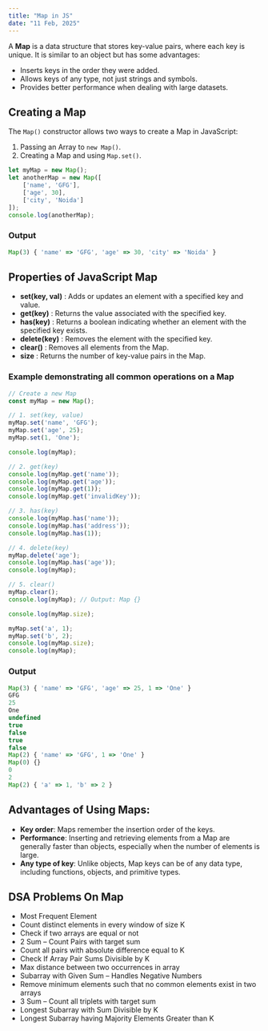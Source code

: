 ```yaml
---
title: "Map in JS"
date: "11 Feb, 2025"
---
```


A **Map** is a data structure that stores key-value pairs, where each key is unique. It is similar to an object but has some advantages:

- Inserts keys in the order they were added.
- Allows keys of any type, not just strings and symbols.
- Provides better performance when dealing with large datasets.

## Creating a Map

The `Map()` constructor allows two ways to create a Map in JavaScript:

1. Passing an Array to `new Map()`.
2. Creating a Map and using `Map.set()`.

```js
let myMap = new Map();
let anotherMap = new Map([
    ['name', 'GFG'],
    ['age', 30],
    ['city', 'Noida']
]);
console.log(anotherMap);
```

### Output
```js
Map(3) { 'name' => 'GFG', 'age' => 30, 'city' => 'Noida' }
```

## Properties of JavaScript Map

- **set(key, val)** : Adds or updates an element with a specified key and value.
- **get(key)** : Returns the value associated with the specified key.
- **has(key)** : Returns a boolean indicating whether an element with the specified key exists.
- **delete(key)** : Removes the element with the specified key.
- **clear()** : Removes all elements from the Map.
- **size** : Returns the number of key-value pairs in the Map.

### Example demonstrating all common operations on a Map

```js
// Create a new Map
const myMap = new Map();

// 1. set(key, value)
myMap.set('name', 'GFG');
myMap.set('age', 25);
myMap.set(1, 'One'); 

console.log(myMap);

// 2. get(key)
console.log(myMap.get('name')); 
console.log(myMap.get('age')); 
console.log(myMap.get(1)); 
console.log(myMap.get('invalidKey')); 

// 3. has(key)
console.log(myMap.has('name'));
console.log(myMap.has('address')); 
console.log(myMap.has(1)); 

// 4. delete(key)
myMap.delete('age');
console.log(myMap.has('age')); 
console.log(myMap);

// 5. clear()
myMap.clear();
console.log(myMap); // Output: Map {}

console.log(myMap.size); 

myMap.set('a', 1);
myMap.set('b', 2);
console.log(myMap.size); 
console.log(myMap);
```

### Output
```js
Map(3) { 'name' => 'GFG', 'age' => 25, 1 => 'One' }
GFG
25
One
undefined
true
false
true
false
Map(2) { 'name' => 'GFG', 1 => 'One' }
Map(0) {}
0
2
Map(2) { 'a' => 1, 'b' => 2 }
```

## Advantages of Using Maps:

- **Key order**: Maps remember the insertion order of the keys.
- **Performance**: Inserting and retrieving elements from a Map are generally faster than objects, especially when the number of elements is large.
- **Any type of key**: Unlike objects, Map keys can be of any data type, including functions, objects, and primitive types.

## DSA Problems On Map

- Most Frequent Element
- Count distinct elements in every window of size K
- Check if two arrays are equal or not
- 2 Sum – Count Pairs with target sum
- Count all pairs with absolute difference equal to K
- Check If Array Pair Sums Divisible by K
- Max distance between two occurrences in array
- Subarray with Given Sum – Handles Negative Numbers
- Remove minimum elements such that no common elements exist in two arrays
- 3 Sum – Count all triplets with target sum
- Longest Subarray with Sum Divisible by K
- Longest Subarray having Majority Elements Greater than K
